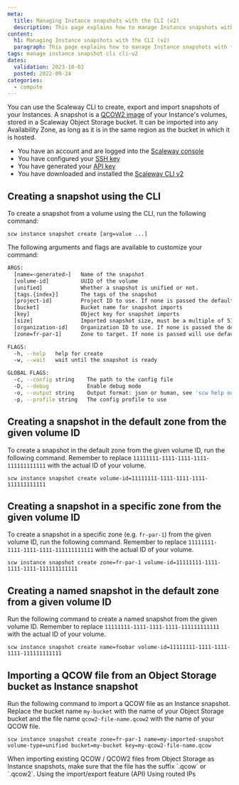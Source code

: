 ```yaml
---
meta:
  title: Managing Instance snapshots with the CLI (v2)
  description: This page explains how to manage Instance snapshots with the CLI (v2)
content:
  h1: Managing Instance snapshots with the CLI (v2)
  paragraph: This page explains how to manage Instance snapshots with the CLI (v2)
tags: manage instance snapshot cli cli-v2
dates:
  validation: 2023-10-02
  posted: 2022-09-24
categories:
  - compute
---
```


You can use the Scaleway CLI to create, export and import snapshots of your Instances. A snapshot is a [QCOW2 image](https://en.wikipedia.org/wiki/Qcow) of your Instance's volumes, stored in a Scaleway Object Storage bucket. It can be imported into any Availability Zone, as long as it is in the same region as the bucket in which it is hosted.

<Macro id="iam-requirements" />

<Message type="requirement">

  - You have an account and are logged into the [Scaleway console](https://console.scaleway.com/)
  - You have configured your [SSH key](/console/my-project/how-to/create-ssh-key/)
  - You have generated your [API key](/identity-and-access-management/iam/how-to/create-api-keys/)
  - You have downloaded and installed the [Scaleway CLI v2](https://github.com/scaleway/scaleway-cli#scaleway-cli-v2)

</Message>

## Creating a snapshot using the CLI

To create a snapshot from a volume using the CLI, run the following command:
```
scw instance snapshot create [arg=value ...]
```

The following arguments and flags are available to customize your command:

```sh
ARGS:
  [name=<generated>]   Name of the snapshot
  [volume-id]          UUID of the volume
  [unified]            Whether a snapshot is unified or not.
  [tags.{index}]       The tags of the snapshot
  [project-id]         Project ID to use. If none is passed the default project ID will be used
  [bucket]             Bucket name for snapshot imports
  [key]                Object key for snapshot imports
  [size]               Imported snapshot size, must be a multiple of 512
  [organization-id]    Organization ID to use. If none is passed the default organization ID will be used
  [zone=fr-par-1]      Zone to target. If none is passed will use default zone from the config (fr-par-1 | fr-par-2 | fr-par-3 | nl-ams-1 | nl-ams-2 | pl-waw-1)

FLAGS:
  -h, --help   help for create
  -w, --wait   wait until the snapshot is ready

GLOBAL FLAGS:
  -c, --config string    The path to the config file
  -D, --debug            Enable debug mode
  -o, --output string    Output format: json or human, see 'scw help output' for more info (default "human")
  -p, --profile string   The config profile to use
```

## Creating a snapshot in the default zone from the given volume ID


To create a snapshot in the default zone from the given volume ID, run the following command. Remember to replace `11111111-1111-1111-1111-111111111111` with the actual ID of your volume. 

```
scw instance snapshot create volume-id=11111111-1111-1111-1111-111111111111
```

## Creating a snapshot in a specific zone from the given volume ID 

To create a snapshot in a specific zone (e.g. `fr-par-1`) from the given volume ID, run the following command. Remember to replace `11111111-1111-1111-1111-111111111111` with the actual ID of your volume. 
```
scw instance snapshot create zone=fr-par-1 volume-id=11111111-1111-1111-1111-111111111111
```

## Creating a named snapshot in the default zone from a given volume ID 

Run the following command to create a named snapshot from the given volume ID. Remember to replace `11111111-1111-1111-1111-111111111111` with the actual ID of your volume. 

```
scw instance snapshot create name=foobar volume-id=11111111-1111-1111-1111-111111111111
```

## Importing a QCOW file from an Object Storage bucket as Instance snapshot

Run the following command to import a QCOW file as an Instance snapshot. Replace the bucket name `my-bucket` with the name of your Object Storage bucket and the file name `qcow2-file-name.qcow2` with the name of your QCOW file. 
```
scw instance snapshot create zone=fr-par-1 name=my-imported-snapshot volume-type=unified bucket=my-bucket key=my-qcow2-file-name.qcow
```

<Message type="important">
  When importing existing QCOW / QCOW2 files from Object Storage as Instance snapshots, make sure that the file has the suffix `.qcow` or `.qcow2`. 
</Message>

<Navigation>
  <PreviousButton to="/compute/instances/api-cli/snapshot-import-export-feature/">Using the import/export feature (API)</PreviousButton>
  <NextButton to="/compute/instances/api-cli/using-routed-ips/">Using routed IPs</NextButton>
</Navigation>
